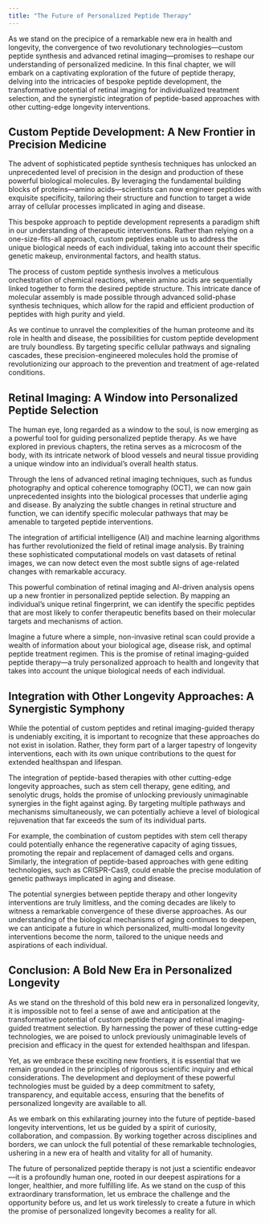 ```yaml
---
title: "The Future of Personalized Peptide Therapy"
---
```


As we stand on the precipice of a remarkable new era in health and longevity, the convergence of two revolutionary technologies—custom peptide synthesis and advanced retinal imaging—promises to reshape our understanding of personalized medicine. In this final chapter, we will embark on a captivating exploration of the future of peptide therapy, delving into the intricacies of bespoke peptide development, the transformative potential of retinal imaging for individualized treatment selection, and the synergistic integration of peptide-based approaches with other cutting-edge longevity interventions.

## Custom Peptide Development: A New Frontier in Precision Medicine

The advent of sophisticated peptide synthesis techniques has unlocked an unprecedented level of precision in the design and production of these powerful biological molecules. By leveraging the fundamental building blocks of proteins—amino acids—scientists can now engineer peptides with exquisite specificity, tailoring their structure and function to target a wide array of cellular processes implicated in aging and disease.

This bespoke approach to peptide development represents a paradigm shift in our understanding of therapeutic interventions. Rather than relying on a one-size-fits-all approach, custom peptides enable us to address the unique biological needs of each individual, taking into account their specific genetic makeup, environmental factors, and health status.

The process of custom peptide synthesis involves a meticulous orchestration of chemical reactions, wherein amino acids are sequentially linked together to form the desired peptide structure. This intricate dance of molecular assembly is made possible through advanced solid-phase synthesis techniques, which allow for the rapid and efficient production of peptides with high purity and yield.

As we continue to unravel the complexities of the human proteome and its role in health and disease, the possibilities for custom peptide development are truly boundless. By targeting specific cellular pathways and signaling cascades, these precision-engineered molecules hold the promise of revolutionizing our approach to the prevention and treatment of age-related conditions.

## Retinal Imaging: A Window into Personalized Peptide Selection

The human eye, long regarded as a window to the soul, is now emerging as a powerful tool for guiding personalized peptide therapy. As we have explored in previous chapters, the retina serves as a microcosm of the body, with its intricate network of blood vessels and neural tissue providing a unique window into an individual's overall health status.

Through the lens of advanced retinal imaging techniques, such as fundus photography and optical coherence tomography (OCT), we can now gain unprecedented insights into the biological processes that underlie aging and disease. By analyzing the subtle changes in retinal structure and function, we can identify specific molecular pathways that may be amenable to targeted peptide interventions.

The integration of artificial intelligence (AI) and machine learning algorithms has further revolutionized the field of retinal image analysis. By training these sophisticated computational models on vast datasets of retinal images, we can now detect even the most subtle signs of age-related changes with remarkable accuracy.

This powerful combination of retinal imaging and AI-driven analysis opens up a new frontier in personalized peptide selection. By mapping an individual's unique retinal fingerprint, we can identify the specific peptides that are most likely to confer therapeutic benefits based on their molecular targets and mechanisms of action.

Imagine a future where a simple, non-invasive retinal scan could provide a wealth of information about your biological age, disease risk, and optimal peptide treatment regimen. This is the promise of retinal imaging-guided peptide therapy—a truly personalized approach to health and longevity that takes into account the unique biological needs of each individual.

## Integration with Other Longevity Approaches: A Synergistic Symphony

While the potential of custom peptides and retinal imaging-guided therapy is undeniably exciting, it is important to recognize that these approaches do not exist in isolation. Rather, they form part of a larger tapestry of longevity interventions, each with its own unique contributions to the quest for extended healthspan and lifespan.

The integration of peptide-based therapies with other cutting-edge longevity approaches, such as stem cell therapy, gene editing, and senolytic drugs, holds the promise of unlocking previously unimaginable synergies in the fight against aging. By targeting multiple pathways and mechanisms simultaneously, we can potentially achieve a level of biological rejuvenation that far exceeds the sum of its individual parts.

For example, the combination of custom peptides with stem cell therapy could potentially enhance the regenerative capacity of aging tissues, promoting the repair and replacement of damaged cells and organs. Similarly, the integration of peptide-based approaches with gene editing technologies, such as CRISPR-Cas9, could enable the precise modulation of genetic pathways implicated in aging and disease.

The potential synergies between peptide therapy and other longevity interventions are truly limitless, and the coming decades are likely to witness a remarkable convergence of these diverse approaches. As our understanding of the biological mechanisms of aging continues to deepen, we can anticipate a future in which personalized, multi-modal longevity interventions become the norm, tailored to the unique needs and aspirations of each individual.

## Conclusion: A Bold New Era in Personalized Longevity

As we stand on the threshold of this bold new era in personalized longevity, it is impossible not to feel a sense of awe and anticipation at the transformative potential of custom peptide therapy and retinal imaging-guided treatment selection. By harnessing the power of these cutting-edge technologies, we are poised to unlock previously unimaginable levels of precision and efficacy in the quest for extended healthspan and lifespan.

Yet, as we embrace these exciting new frontiers, it is essential that we remain grounded in the principles of rigorous scientific inquiry and ethical considerations. The development and deployment of these powerful technologies must be guided by a deep commitment to safety, transparency, and equitable access, ensuring that the benefits of personalized longevity are available to all.

As we embark on this exhilarating journey into the future of peptide-based longevity interventions, let us be guided by a spirit of curiosity, collaboration, and compassion. By working together across disciplines and borders, we can unlock the full potential of these remarkable technologies, ushering in a new era of health and vitality for all of humanity.

The future of personalized peptide therapy is not just a scientific endeavor—it is a profoundly human one, rooted in our deepest aspirations for a longer, healthier, and more fulfilling life. As we stand on the cusp of this extraordinary transformation, let us embrace the challenge and the opportunity before us, and let us work tirelessly to create a future in which the promise of personalized longevity becomes a reality for all.

